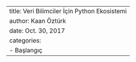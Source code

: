 ---
title: Veri Bilimciler İçin Python Ekosistemi
author: Kaan Öztürk
date: Oct. 30, 2017
categories:
    - Başlangıç
---